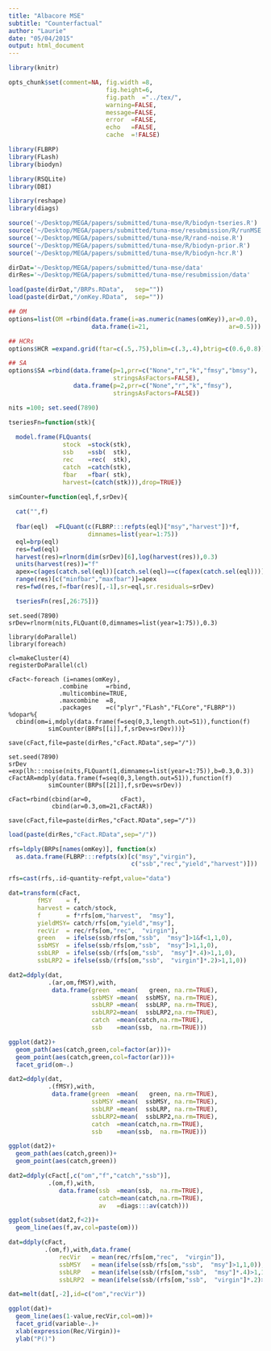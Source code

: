 ```yaml
---
title: "Albacore MSE"
subtitle: "Counterfactual"
author: "Laurie"
date: "05/04/2015"
output: html_document
---
```


```r
library(knitr)

opts_chunk$set(comment=NA, fig.width =8, 
                           fig.height=6,
                           fig.path  ="../tex/",
                           warning=FALSE, 
                           message=FALSE, 
                           error  =FALSE, 
                           echo   =FALSE,
                           cache  =!FALSE)
```

```r
library(FLBRP)
library(FLash)
library(biodyn)

library(RSQLite)
library(DBI)

library(reshape)
library(diags)

source('~/Desktop/MEGA/papers/submitted/tuna-mse/R/biodyn-tseries.R')
source('~/Desktop/MEGA/papers/submitted/tuna-mse/resubmission/R/runMSE.R')
source('~/Desktop/MEGA/papers/submitted/tuna-mse/R/rand-noise.R')
source('~/Desktop/MEGA/papers/submitted/tuna-mse/R/biodyn-prior.R')
source('~/Desktop/MEGA/papers/submitted/tuna-mse/R/biodyn-hcr.R')

dirDat='~/Desktop/MEGA/papers/submitted/tuna-mse/data'
dirRes='~/Desktop/MEGA/papers/submitted/tuna-mse/resubmission/data'

load(paste(dirDat,"/BRPs.RData",   sep=""))
load(paste(dirDat,"/omKey.RData",  sep=""))

## OM
options=list(OM =rbind(data.frame(i=as.numeric(names(omKey)),ar=0.0),
                       data.frame(i=21,                      ar=0.5)))

## HCRs
options$HCR =expand.grid(ftar=c(.5,.75),blim=c(.3,.4),btrig=c(0.6,0.8))

## SA
options$SA =rbind(data.frame(p=1,prr=c("None","r","k","fmsy","bmsy"),
                             stringsAsFactors=FALSE),
                  data.frame(p=2,prr=c("None","r","k","fmsy"),       
                             stringsAsFactors=FALSE))

nits =100; set.seed(7890)

tseriesFn=function(stk){
  
  model.frame(FLQuants(
               stock  =stock(stk),
               ssb    =ssb(  stk),
               rec    =rec(  stk),
               catch  =catch(stk),
               fbar   =fbar( stk),
               harvest=(catch(stk))),drop=TRUE)}

simCounter=function(eql,f,srDev){
  
  cat("",f)
  
  fbar(eql)  =FLQuant(c(FLBRP:::refpts(eql)["msy","harvest"])*f,
                      dimnames=list(year=1:75))
  eql=brp(eql)
  res=fwd(eql)
  harvest(res)=rlnorm(dim(srDev)[6],log(harvest(res)),0.3)
  units(harvest(res))="f"
  apex=c(ages(catch.sel(eql))[catch.sel(eql)==c(fapex(catch.sel(eql)))])
  range(res)[c("minfbar","maxfbar")]=apex
  res=fwd(res,f=fbar(res)[,-1],sr=eql,sr.residuals=srDev)

  tseriesFn(res[,26:75])}
```

```r-cFact
set.seed(7890)
srDev=rlnorm(nits,FLQuant(0,dimnames=list(year=1:75)),0.3)

library(doParallel)
library(foreach)

cl=makeCluster(4)
registerDoParallel(cl)

cFact<-foreach (i=names(omKey),
              .combine     =rbind,
              .multicombine=TRUE,
              .maxcombine  =8,
              .packages    =c("plyr","FLash","FLCore","FLBRP")) %dopar%{
  cbind(om=i,mdply(data.frame(f=seq(0,3,length.out=51)),function(f)
           simCounter(BRPs[[i]],f,srDev=srDev)))}

save(cFact,file=paste(dirRes,"cFact.RData",sep="/"))

set.seed(7890)
srDev  =exp(lh:::noise(nits,FLQuant(1,dimnames=list(year=1:75)),b=0.3,0.3))
cFactAR=mdply(data.frame(f=seq(0,3,length.out=51)),function(f)
           simCounter(BRPs[[21]],f,srDev=srDev))

cFact=rbind(cbind(ar=0,        cFact),
            cbind(ar=0.3,om=21,cFactAR))

save(cFact,file=paste(dirRes,"cFact.RData",sep="/"))
```

```r
load(paste(dirRes,"cFact.RData",sep="/"))

rfs=ldply(BRPs[names(omKey)], function(x) 
  as.data.frame(FLBRP:::refpts(x)[c("msy","virgin"),   
                                  c("ssb","rec","yield","harvest")]))

rfs=cast(rfs,.id~quantity~refpt,value="data")

dat=transform(cFact,
        fMSY    = f,
        harvest = catch/stock,
        f       = f*rfs[om,"harvest",  "msy"],
        yieldMSY= catch/rfs[om,"yield","msy"],
        recVir  = rec/rfs[om,"rec",  "virgin"],
        green   = ifelse(ssb/rfs[om,"ssb",  "msy"]>1&f<1,1,0),
        ssbMSY  = ifelse(ssb/rfs[om,"ssb",  "msy"]>1,1,0),
        ssbLRP  = ifelse(ssb/(rfs[om,"ssb",  "msy"]*.4)>1,1,0),
        ssbLRP2 = ifelse(ssb/(rfs[om,"ssb",  "virgin"]*.2)>1,1,0))
```

```r
dat2=ddply(dat,
           .(ar,om,fMSY),with,
            data.frame(green  =mean(   green, na.rm=TRUE),
                       ssbMSY =mean(  ssbMSY, na.rm=TRUE),
                       ssbLRP =mean(  ssbLRP, na.rm=TRUE),
                       ssbLRP2=mean(  ssbLRP2,na.rm=TRUE),
                       catch  =mean(catch,na.rm=TRUE),
                       ssb    =mean(ssb,  na.rm=TRUE)))

ggplot(dat2)+
  geom_path(aes(catch,green,col=factor(ar)))+
  geom_point(aes(catch,green,col=factor(ar)))+
  facet_grid(om~.)
```


```r
dat2=ddply(dat,
           .(fMSY),with,
            data.frame(green  =mean(   green, na.rm=TRUE),
                       ssbMSY =mean(  ssbMSY, na.rm=TRUE),
                       ssbLRP =mean(  ssbLRP, na.rm=TRUE),
                       ssbLRP2=mean(  ssbLRP2,na.rm=TRUE),
                       catch  =mean(catch,na.rm=TRUE),
                       ssb    =mean(ssb,  na.rm=TRUE)))

ggplot(dat2)+
  geom_path(aes(catch,green))+
  geom_point(aes(catch,green))
```

```r
dat2=ddply(cFact[,c("om","f","catch","ssb")],
           .(om,f),with,
              data.frame(ssb  =mean(ssb,  na.rm=TRUE),
                         catch=mean(catch,na.rm=TRUE),
                         av   =diags:::av(catch))) 

ggplot(subset(dat2,f<2))+
  geom_line(aes(f,av,col=paste(om)))
```

```r
dat=ddply(cFact,
          .(om,f),with,data.frame(
              recVir   = mean(rec/rfs[om,"rec",  "virgin"]),
              ssbMSY   = mean(ifelse(ssb/rfs[om,"ssb",  "msy"]>1,1,0)),
              ssbLRP   = mean(ifelse(ssb/(rfs[om,"ssb",  "msy"]*.4)>1,1,0)),
              ssbLRP2  = mean(ifelse(ssb/(rfs[om,"ssb",  "virgin"]*.2)>1,1,0))))

dat=melt(dat[,-2],id=c("om","recVir"))

ggplot(dat)+
  geom_line(aes(1-value,recVir,col=om))+
  facet_grid(variable~.)+
  xlab(expression(Rec/Virgin))+
  ylab("P()")
```
